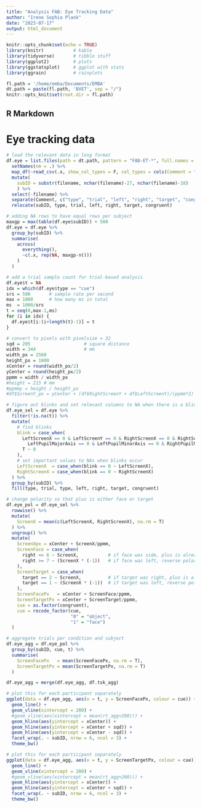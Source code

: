```yaml
---
title: "Analysis FAB: Eye Tracking Data"
author: "Irene Sophia Plank"
date: "2023-07-17"
output: html_document
---
```


```r
knitr::opts_chunk$set(echo = TRUE)
library(knitr)           # kable
library(tidyverse)       # tibble stuff
library(ggplot2)         # plots
library(ggstatsplot)     # ggplot with stats
library(ggrain)          # rainplots

fl.path = '/home/emba/Documents/EMBA'
dt.path = paste(fl.path, 'BVET', sep = "/")
knitr::opts_knit$set(root.dir = fl.path)

```

## R Markdown

<style type="text/css">
.main-container {
  max-width: 1100px;
  margin-left: auto;
  margin-right: auto;
}
</style>

# Eye tracking data

```r
# load the relevant data in long format
df.eye = list.files(path = dt.path, pattern = "FAB-ET-*", full.names = T) %>%
  setNames(nm = .) %>%
  map_df(~read_csv(.x, show_col_types = F, col_types = cols(Comment = "c")), .id = "filename") %>% 
  mutate(
    subID = substr(filename, nchar(filename)-27, nchar(filename)-18)
    ) %>% 
  select(-filename) %>%
  separate(Comment, c("type", "trial", "left", "right", "target", "congruent"), convert = T) %>%
  relocate(subID, type, trial, left, right, target, congruent) 

# adding NA rows to have equal rows per subject
maxgp = max(table(df.eye$subID)) + 500
df.eye = df.eye %>%
  group_by(subID) %>%
  summarise(
    across(
      everything(),
      ~c(.x, rep(NA, maxgp-n()))
    )
  )

# add a trial sample count for trial-based analysis
df.eye$t = NA
idx = which(df.eye$type == "cue")
srs = 500       # sample rate per second
max = 1000      # how many ms in total
ms  = 1000/srs
t = seq(0,max-1,ms)
for (i in idx) {
  df.eye$t[i:(i+length(t)-1)] = t
}

# convert to pixels with pixelsize = 32
sqd = 205                    # square distance
width = 344                  # mm
width_px = 2560
height_px = 1600
xCenter = round(width_px/2)
yCenter = round(height_px/2)
ppmm = width / width_px
#height = 215 # mm
#ppmmy = height / height_px
#df$ScreenY_px = yCenter + (df$RightScreenY + df$LeftScreenY)/(ppmm*2)

# figure out blinks and set relevant columns to NA when there is a blink
df.eye_sel = df.eye %>%
  filter(!is.na(t)) %>%
  mutate(
    # find blinks
    blink = case_when(
      LeftScreenX == 0 & LeftScreenY == 0 & RightScreenX == 0 & RightScreenY == 0 & 
        LeftPupilMajorAxis == 0 & LeftPupilMinorAxis == 0 & RightPupilMajorAxis == 0 & RightPupilMinorAxis == 0 ~ 1,
      T ~ 0
    ),
    # set important values to NAs when blinks occur
    LeftScreenX  = case_when(blink == 0 ~ LeftScreenX),
    RightScreenX = case_when(blink == 0 ~ RightScreenX)
  ) %>%
  group_by(subID) %>%
  fill(type, trial, type, left, right, target, congruent)

# change polarity so that plus is either face or target
df.eye_pol = df.eye_sel %>%
  rowwise() %>%
  mutate(
    ScreenX = mean(c(LeftScreenX, RightScreenX), na.rm = T)
  ) %>%
  ungroup() %>%
  mutate(
    ScreenXpx = xCenter + ScreenX/ppmm,
    ScreenFace = case_when(
      right <= 6 ~ ScreenX,           # if face was side, plus is already face
      right >= 7 ~ (ScreenX * (-1))   # if face was left, reverse polarity
    ),   
    ScreenTarget = case_when(
      target == 2 ~ ScreenX,          # if target was right, plus is already target
      target == 1 ~ (ScreenX * (-1))  # if target was left, reverse polarity
    ),
    ScreenFacePx   = xCenter + ScreenFace/ppmm,
    ScreenTargetPx = xCenter + ScreenTarget/ppmm,
    cue = as.factor(congruent),
    cue = recode_factor(cue, 
                        "0" = "object", 
                        "1" = "face")
  )

# aggregate trials per condition and subject
df.eye_agg = df.eye_pol %>%
  group_by(subID, cue, t) %>%
  summarise(
    ScreenFacePx   = mean(ScreenFacePx, na.rm = T),
    ScreenTargetPx = mean(ScreenTargetPx, na.rm = T)
  )

df.eye_agg = merge(df.eye_agg, df.tsk_agg)

# plot this for each participant separately
ggplot(data = df.eye_agg, aes(x = t, y = ScreenFacePx, colour = cue)) +
  geom_line() +
  geom_vline(xintercept = 200) +
  #geom_vline(aes(xintercept = mean(rt_agg+200))) +
  geom_hline(aes(yintercept = xCenter)) +
  geom_hline(aes(yintercept = xCenter + sqd)) +
  geom_hline(aes(yintercept = xCenter - sqd)) +
  facet_wrap(. ~ subID, nrow = 6, ncol = 3) +
  theme_bw() 

# plot this for each participant separately
ggplot(data = df.eye_agg, aes(x = t, y = ScreenTargetPx, colour = cue)) +
  geom_line() +
  geom_vline(xintercept = 200) +
  #geom_vline(aes(xintercept = mean(rt_agg+200))) +
  geom_hline(aes(yintercept = xCenter)) +
  geom_hline(aes(yintercept = xCenter + sqd)) +
  facet_wrap(. ~ subID, nrow = 6, ncol = 3) +
  theme_bw() 

```